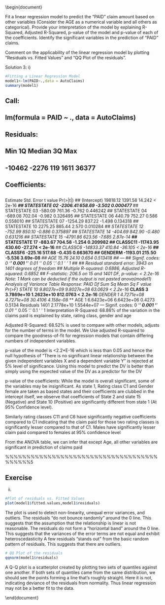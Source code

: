 \documentclass[a4paper,12pt]{article}
%%%%%%%%%%%%%%%%%%%%%%%%%%%%%%%%%%%%%%%%%%%%%%%%%%%%%%%%%%%%%%%%%%%%%%%%%%%%%%%%%%%%%%%%%%%%%%%%%%%%%%%%%%%%%%%%%%%%%%%%%%%%%%%%%%%%%%%%%%%%%%%%%%%%%%%%%%%%%%%%%%%%%%%%%%%%%%%%%%%%%%%%%%%%%%%%%%%%%%%%%%%%%%%%%%%%%%%%%%%%%%%%%%%%%%%%%%%%%%%%%%%%%%%%%%%%
\usepackage{eurosym}
\usepackage{vmargin}
\usepackage{amsmath}
\usepackage{graphics}
\usepackage{epsfig}
\usepackage{enumerate}
\usepackage{multicol}
\usepackage{subfigure}
\usepackage{fancyhdr}
\usepackage{listings}
\usepackage{framed}
\usepackage{graphicx}
\usepackage{amsmath}
\usepackage{chngpage}
%\usepackage{bigints}

\usepackage{vmargin}
% left top textwidth textheight headheight
% headsep footheight footskip
\setmargins{2.0cm}{2.5cm}{16 cm}{22cm}{0.5cm}{0cm}{1cm}{1cm}
\renewcommand{\baselinestretch}{1.3}

\setcounter{MaxMatrixCols}{10}

\begin{document}
\large



Fit a linear regression model to predict the “PAID” claim amount based on other variables (Consider the AGE as a numerical variable and all others as categorical).
Provide your interpretation of the model by explaining R-Squared, Adjusted R-Squared, p-value of the model and p-value of each of the coefficients. Identify the
significant variables in the prediction of “PAID” claims. 

Comment on the applicability of the linear regression model by plotting “Residuals vs. Fitted Values” and “QQ Plot of the residuals”. 

Solution 3:
i)
```r
#Fitting a Linear Regression Model
model1<-lm(PAID~.,data = AutoClaims)
summary(model1)
```

##
## Call:
## lm(formula = PAID ~ ., data = AutoClaims)
##
## Residuals:
## Min 1Q Median 3Q Max
## -10462 -2276 119 1611 36377
##
## Coefficients:
##
Estimate Std. Error t value Pr(>|t|)
## (Intercept) 19818.12 1391.58 14.242 < 2e-16 ***
## STATESTATE 02 -2306.41 658.69 -3.502 0.000477 ***
## STATESTATE 03 -580.09 761.36 -0.762 0.446242
## STATESTATE 04 -689.08 702.04 -0.982 0.326495
## STATESTATE 06 440.79 752.27 0.586 0.558010
## STATESTATE 07 -1254.29 837.22 -1.498 0.134318
## STATESTATE 10 2275.25 885.44 2.570 0.010284 *
## STATESTATE 12 -752.99 850.10 -0.886 0.375897
## STATESTATE 14 -404.69 842.90 -0.480 0.631216
## STATESTATE 15 -4791.86 623.56 -7.685 2.87e-14 ***
## STATESTATE 17 -883.67 704.58 -1.254 0.209982
## CLASSC11 -11743.95 430.60 -27.274 < 2e-16 ***
## CLASSC6
-14833.37 410.84 -36.105 < 2e-16 ***
## CLASSF6
-225.16 517.68 -0.435 0.663670
## GENDERM
-1193.01 215.50 -5.536 3.69e-08 ***
## AGE
15.76 24.10 0.654 0.513418
## ---
## Signif. codes: 0 '***' 0.001 '**' 0.01 '*' 0.05 '.' 0.1 ' ' 1
##
## Residual standard error: 3943 on 1401 degrees of freedom
## Multiple R-squared: 0.6886, Adjusted R-squared: 0.6852
## F-statistic: 206.5 on 15 and 1401 DF, p-value: < 2.2e-16
Note: 1 Mark can be deducted if the output is not pasted
anova(model1)
Analysis of Variance Table
Response: PAID
Df Sum Sq Mean Sq F value Pr(>F)
STATE
10 9.8027e+09 9.8027e+08 63.0629 < 2.2e-16 ***
CLASS
3 3.7869e+10 1.2623e+10 812.0763 < 2.2e-16 ***
GENDER
1 4.7271e+08 4.7271e+08 30.4106 4.158e-08 ***
AGE
1 6.6423e+06 6.6423e+06 0.4273 0.5134
Residuals 1401 2.1778e+10 1.5544e+07
---
Signif. codes: 0 ‘***’ 0.001 ‘**’ 0.01 ‘*’ 0.05 ‘.’ 0.1 ‘ ’ 1
Interpretation
R-Squared: 68.86% of the variation in the claims paid is explained by state, rating class,
gender and age

Adjusted R-Squared: 68.52% is used to compare with other models, adjusts for the number of terms in the model. We Use adjusted R-squared to compare the goodness-of-fit for regression models that contain differing numbers of independent variables.


p-value of the model is <2.2*E-16 which is less than 0.05 and hence the null hypothesis of “There is no significant linear relationship between the given independent variables X and a dependent variable Y” is rejected at 5% level of significance. Using this model to predict the DV is better than simply using the expected value of the DV as a predictor for the DV

p-value of the coefficients: While the model is overall significant, some of the variables may be insignificant. As state 1, Rating class C1 and Gender female are taken as based states and
their coefficients are clubbed in the intercept itself, we observe that coefficients of State 2 and state 15 (Negative) and State 10 (Positive) are significantly different from state 1 (At
95% Confidence level). 

Similarly rating classes C11 and C6 have significantly negative coefficients compared to C1 indicating that the claim paid for those two rating classes is
significantly lesser compared to that of C1. Males have significantly lesser claim paid compared to females at 95% confidence level

From the ANOVA table, we can infer that except Age, all other variables are significant in prediction of claims paid


%%%%%%%%%%%%%%%%%%%%%%%%%%%%%%%%%%%%%%%%%%5
\newpage 

## Exercise

ii)
```r
#Plot of residuals vs. Fitted Values
plot(model1$fitted.values,model1$residuals)
```
The plot is used to detect non-linearity, unequal error variances, and outliers.
The residuals "do not bounce randomly" around the 0 line. This suggests that the assumption that the relationship is linear is not reasonable.
The residuals do not form a "horizontal band" around the 0 line. This suggests that the variances of the error terms are not equal and exhibit heteroscedasticity
A few residuals "stands out" from the basic random pattern of residuals. This suggests that there are outliers.

```r
# QQ Plot of the residuals
qqnorm(model1$residuals)
```

A Q-Q plot is a scatterplot created by plotting two sets of quantiles against one another. 
If both sets of quantiles came from the same distribution, we should see the points forming a line that’s roughly straight. Here it is not, indicating deviance of the residuals from
normality. Thus linear regression may not be a better fit to the data. 


\end{document}

